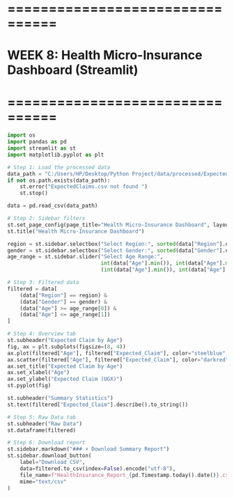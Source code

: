 # ================================
# WEEK 8: Health Micro-Insurance Dashboard (Streamlit)
# ================================


```python
import os
import pandas as pd
import streamlit as st
import matplotlib.pyplot as plt
```


```python
# Step 1: Load the processed data
data_path = "C:/Users/HP/Desktop/Python Project/data/processed/ExpectedClaims.csv"
if not os.path.exists(data_path):
    st.error("ExpectedClaims.csv not found ")
    st.stop()

data = pd.read_csv(data_path)
```

```python
# Step 2: Sidebar filters
st.set_page_config(page_title="Health Micro-Insurance Dashboard", layout="wide")
st.title("Health Micro-Insurance Dashboard")

region = st.sidebar.selectbox("Select Region:", sorted(data["Region"].unique()))
gender = st.sidebar.selectbox("Select Gender:", sorted(data["Gender"].unique()))
age_range = st.sidebar.slider("Select Age Range:",
                              int(data["Age"].min()), int(data["Age"].max()),
                              (int(data["Age"].min()), int(data["Age"].max())))
```

```python
# Step 3: Filtered data
filtered = data[
    (data["Region"] == region) &
    (data["Gender"] == gender) &
    (data["Age"] >= age_range[0]) &
    (data["Age"] <= age_range[1])
]
```

```python
# Step 4: Overview tab
st.subheader("Expected Claim by Age")
fig, ax = plt.subplots(figsize=(8, 4))
ax.plot(filtered["Age"], filtered["Expected_Claim"], color="steelblue", linewidth=2)
ax.scatter(filtered["Age"], filtered["Expected_Claim"], color="darkred", s=30)
ax.set_title("Expected Claim by Age")
ax.set_xlabel("Age")
ax.set_ylabel("Expected Claim (UGX)")
st.pyplot(fig)

st.subheader("Summary Statistics")
st.text(filtered["Expected_Claim"].describe().to_string())
```

```python
# Step 5: Raw Data tab
st.subheader("Raw Data")
st.dataframe(filtered)
```

```python
# Step 6: Download report
st.sidebar.markdown("### ⬇ Download Summary Report")
st.sidebar.download_button(
    label="Download CSV",
    data=filtered.to_csv(index=False).encode("utf-8"),
    file_name=f"HealthInsurance_Report_{pd.Timestamp.today().date()}.csv",
    mime="text/csv"
)
```




